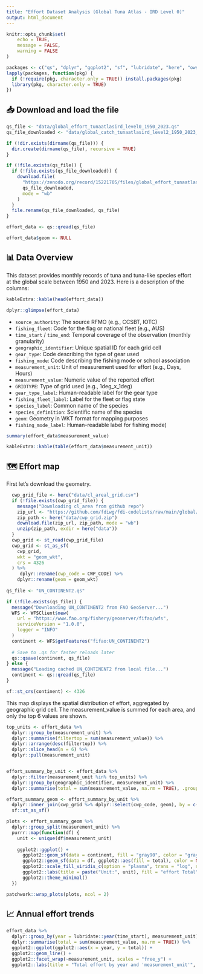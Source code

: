 ```yaml
---
title: "Effort Dataset Analysis (Global Tuna Atlas - IRD Level 0)"
output: html_document
---
```


```r

knitr::opts_chunk$set(
	echo = TRUE,
	message = FALSE,
	warning = FALSE
)

```

```r
packages <- c("qs", "dplyr", "ggplot2", "sf", "lubridate", "here", "ows4R", "patchwork", "kableExtra")
lapply(packages, function(pkg) {
  if (!require(pkg, character.only = TRUE)) install.packages(pkg)
  library(pkg, character.only = TRUE)
})
```

## 📥 Download and load the file

```r

qs_file <- "data/global_effort_tunaatlasird_level0_1950_2023.qs"
qs_file_downloaded <- "data/global_catch_tunaatlasird_level2_1950_2023_15221705.qs"

if (!dir.exists(dirname(qs_file))) {
  dir.create(dirname(qs_file), recursive = TRUE)
}

if (!file.exists(qs_file)) {
  if (!file.exists(qs_file_downloaded)) {
    download.file(
      "https://zenodo.org/record/15221705/files/global_effort_tunaatlasird_level0_1950_2023.qs?download=1",
      qs_file_downloaded,
      mode = "wb"
    )
  }
  file.rename(qs_file_downloaded, qs_file)
}

effort_data <- qs::qread(qs_file)

effort_data$geom <- NULL 

```

## 📊 Data Overview

This dataset provides monthly records of tuna and tuna-like species effort at the global scale between 1950 and 2023. Here is a description of the columns:

```r
kableExtra::kable(head(effort_data))
```


```r
dplyr::glimpse(effort_data)
```


- `source_authority`: The source RFMO (e.g., CCSBT, IOTC)
- `fishing_fleet`: Code for the flag or national fleet (e.g., AUS)
- `time_start` / `time_end`: Temporal coverage of the observation (monthly granularity)
- `geographic_identifier`: Unique spatial ID for each grid cell
- `gear_type`: Code describing the type of gear used
- `fishing_mode`: Code describing the fishing mode or school association
- `measurement_unit`: Unit of measurement used for effort (e.g., Days, Hours)
- `measurement_value`: Numeric value of the reported effort
- `GRIDTYPE`: Type of grid used (e.g., 1deg_x_1deg)
- `gear_type_label`: Human-readable label for the gear type
- `fishing_fleet_label`: Label for the fleet or flag state
- `species_label`: Common name of the species
- `species_definition`: Scientific name of the species
- `geom`: Geometry in WKT format for mapping purposes
- `fishing_mode_label`: Human-readable label for fishing mode)


```r
summary(effort_data$measurement_value)
```


```r
kableExtra::kable(table(effort_data$measurement_unit))
```


## 🗺️ Effort map

First let's download the geometry. 

```r
  cwp_grid_file <- here("data/cl_areal_grid.csv")
  if (!file.exists(cwp_grid_file)) {
    message("Downloading cl_area from github repo")
    zip_url <- "https://github.com/fdiwg/fdi-codelists/raw/main/global/cwp/cl_areal_grid.zip"
    zip_path <- here("data/cwp_grid.zip")
    download.file(zip_url, zip_path, mode = "wb")
    unzip(zip_path, exdir = here("data"))
  }
  cwp_grid <- st_read(cwp_grid_file)
  cwp_grid <- st_as_sf(
    cwp_grid,
    wkt = "geom_wkt",   
    crs = 4326         
  ) %>%
     dplyr::rename(cwp_code = CWP_CODE) %>%
    dplyr::rename(geom = geom_wkt)
  
qs_file <- "UN_CONTINENT2.qs"

if (!file.exists(qs_file)) {
  message("Downloading UN_CONTINENT2 from FAO GeoServer...")
  WFS <- WFSClient$new(
    url = "https://www.fao.org/fishery/geoserver/fifao/wfs",
    serviceVersion = "1.0.0",
    logger = "INFO"
  )
  continent <- WFS$getFeatures("fifao:UN_CONTINENT2")
  
  # Save to .qs for faster reloads later
  qs::qsave(continent, qs_file)
} else {
  message("Loading cached UN_CONTINENT2 from local file...")
  continent <- qs::qread(qs_file)
}

sf::st_crs(continent) <- 4326

```

This map displays the spatial distribution of effort, aggregated by geographic grid cell. The measurement_value is summed for each area, and only the top 6 values are shown.

```r

top_units <- effort_data %>%
  dplyr::group_by(measurement_unit) %>%
  dplyr::summarise(filtertop = sum(measurement_value)) %>%
  dplyr::arrange(desc(filtertop)) %>%
  dplyr::slice_head(n = 6) %>%
  dplyr::pull(measurement_unit)


effort_summary_by_unit <- effort_data %>%
  dplyr::filter(measurement_unit %in% top_units) %>% 
  dplyr::group_by(geographic_identifier, measurement_unit) %>%
  dplyr::summarise(total = sum(measurement_value, na.rm = TRUE), .groups = "drop") 

effort_summary_geom <- effort_summary_by_unit %>%
  dplyr::inner_join(cwp_grid %>% dplyr::select(cwp_code, geom), by = c("geographic_identifier" = "cwp_code")) %>%
  sf::st_as_sf()

plots <- effort_summary_geom %>%
  dplyr::group_split(measurement_unit) %>%
  purrr::map(function(df) {
    unit <- unique(df$measurement_unit)
    
    ggplot2::ggplot() +
      ggplot2::geom_sf(data = continent, fill = "gray90", color = "gray60") +
      ggplot2::geom_sf(data = df, ggplot2::aes(fill = total), color = NA) +
      ggplot2::scale_fill_viridis_c(option = "plasma", trans = "log", na.value = "transparent") +
      ggplot2::labs(title = paste("Unit:", unit), fill = "effort Total") +
      ggplot2::theme_minimal()
  })

patchwork::wrap_plots(plots, ncol = 2)


```

## 📈 Annual effort trends

```r

effort_data %>%
  dplyr::group_by(year = lubridate::year(time_start), measurement_unit) %>%
  dplyr::summarise(total = sum(measurement_value, na.rm = TRUE)) %>%
  ggplot2::ggplot(ggplot2::aes(x = year, y = total)) +
  ggplot2::geom_line() +
  ggplot2::facet_wrap(~measurement_unit, scales = "free_y") +
  ggplot2::labs(title = "Total effort by year and 'measurement_unit'", y = "Measurement_value", x = "Year")


```


<!-- # Your turn: -->

<!-- If you want to use only part of the data you can filter the dataset using the dimensison provided exemple, here let's focus on Silky sharks (note that this only concern catch data as effort cannot be related to species) -->

<!-- ```{r} -->

<!-- silky_sharks <- effort_data %>% dplyr::filter(species_label == "Silky shark") -->

<!-- ``` -->

<!-- ```{r} -->

<!-- silky_sharks %>% -->
<!--   dplyr::group_by(year = lubridate::year(time_start), measurement_unit) %>% -->
<!--   dplyr::summarise(total = sum(measurement_value, na.rm = TRUE)) %>% -->
<!--   ggplot2::ggplot(ggplot2::aes(x = year, y = total)) + -->
<!--   ggplot2::geom_line() + -->
<!--   ggplot2::facet_wrap(~measurement_unit, scales = "free_y") + -->
<!--   ggplot2::labs(title = "Total catches by Year and Measurement unit", y = "Measured Value", x = "Year") -->

<!-- ``` -->

